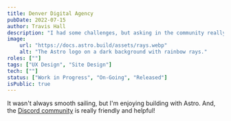 ```yaml
---
title: Denver Digital Agency
pubDate: 2022-07-15
author: Travis Hall
description: "I had some challenges, but asking in the community really helped!"
image:
    url: "https://docs.astro.build/assets/rays.webp"
    alt: "The Astro logo on a dark background with rainbow rays."
roles: [""]
tags: ["UX Design", "Site Design"]
tech: [""]
status: ["Work in Progress", "On-Going", "Released"]
isPublic: true
---
```

It wasn't always smooth sailing, but I'm enjoying building with Astro. And, the [Discord community](https://astro.build/chat) is really friendly and helpful!